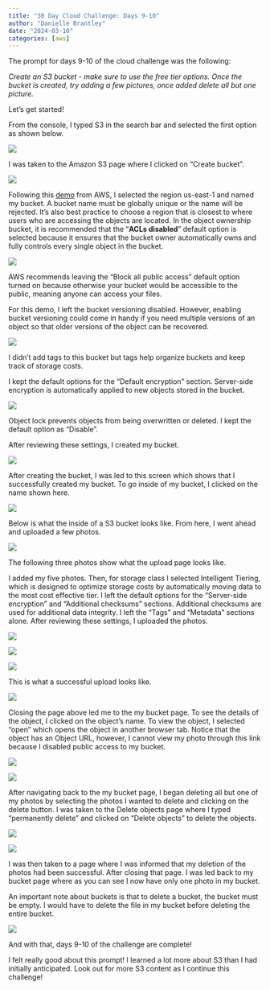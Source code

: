 ```yaml
---
title: "30 Day Cloud Challenge: Days 9-10"
author: "Danielle Brantley"
date: "2024-03-10"
categories: [aws]
---
```


The prompt for days 9-10 of the cloud challenge was the following:

*Create an S3 bucket - make sure to use the free tier options. Once the bucket is created, try adding a few pictures, once added delete all but one picture.*

Let's get started!

From the console, I typed S3 in the search bar and selected the first option as shown below.

![](images/s3_console.png)

I was taken to the Amazon S3 page where I clicked on "Create bucket".

![](images/amazon_s3_page.png)

Following this [demo](https://www.youtube.com/watch?v=FZCZbPEMlXk){target="_blank"} from AWS, I selected the region us-east-1 and named my bucket. A bucket name must be globally unique or the name will be rejected. It's also best practice to choose a region that is closest to where users who are accessing the objects are located. In the object ownership bucket, it is recommended that the "**ACLs disabled**" default option is selected because it ensures that the bucket owner automatically owns and fully controls every single object in the bucket.

![](images/bucket_name.png)

AWS recommends leaving the "Block all public access" default option turned on because otherwise your bucket would be accessible to the public, meaning anyone can access your files.

For this demo, I left the bucket versioning disabled. However, enabling bucket versioning could come in handy if you need multiple versions of an object so that older versions of the object can be recovered.

![](images/bucket_versioning.png)

I didn't add tags to this bucket but tags help organize buckets and keep track of storage costs.

I kept the default options for the "Default encryption" section. Server-side encryption is automatically applied to new objects stored in the bucket.

![](images/tags.png)

Object lock prevents objects from being overwritten or deleted. I kept the default option as "Disable".

After reviewing these settings, I created my bucket.

![](images/create_s3_bucket.png)

After creating the bucket, I was led to this screen which shows that I successfully created my bucket. To go inside of my bucket, I clicked on the name shown here.

![](images/successful_bucket.png)

Below is what the inside of a S3 bucket looks like. From here, I went ahead and uploaded a few photos.

![](images/upload_bucket.png)

The following three photos show what the upload page looks like.

I added my five photos. Then, for storage class I selected Intelligent Tiering, which is designed to optimize storage costs by automatically moving data to the most cost effective tier. I left the default options for the "Server-side encryption" and "Additional checksums" sections. Additional checksums are used for additional data integrity. I left the "Tags" and "Metadata" sections alone. After reviewing these settings, I uploaded the photos.

![](images/upload_photos.png)

![](images/storage_class.png)

![](images/check_sums.png)

This is what a successful upload looks like.

![](images/successful_upload.png)

Closing the page above led me to the my bucket page. To see the details of the object, I clicked on the object's name. To view the object, I selected "open" which opens the object in another browser tab. Notice that the object has an Object URL, however, I cannot view my photo through this link because I disabled public access to my bucket.

![](images/buckets_page.png)

![](images/inside_object.png)

After navigating back to the my bucket page, I began deleting all but one of my photos by selecting the photos I wanted to delete and clicking on the delete button. I was taken to the Delete objects page where I typed "permanently delete" and clicked on "Delete objects" to delete the objects.

![](images/select_for_deletion.png)

![](images/deleting_objects.png)

I was then taken to a page where I was informed that my deletion of the photos had been successful. After closing that page. I was led back to my bucket page where as you can see I now have only one photo in my bucket.

An important note about buckets is that to delete a bucket, the bucket must be empty. I would have to delete the file in my bucket before deleting the entire bucket.

![](images/successful_deletion.png)

And with that, days 9-10 of the challenge are complete!

I felt really good about this prompt! I learned a lot more about S3 than I had initially anticipated. Look out for more S3 content as I continue this challenge!
